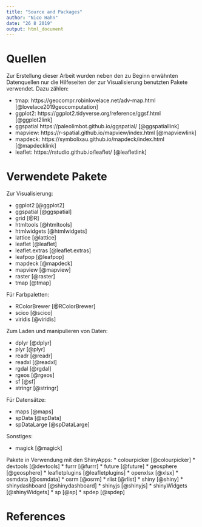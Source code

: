 ```yaml
---
title: "Source and Packages"
author: "Nico Hahn"
date: "26 8 2019"
output: html_document
---
```



# Quellen
Zur Erstellung dieser Arbeit wurden neben den zu Beginn erwähnten Datenquellen nur die Hilfeseiten der zur Visualisierung benutzten Pakete verwendet. Dazu zählen:

  * tmap: https://geocompr.robinlovelace.net/adv-map.html [@lovelace2019geocomputation]
  * ggplot2: https://ggplot2.tidyverse.org/reference/ggsf.html [@ggplot2link]
  * ggspatial https://paleolimbot.github.io/ggspatial/ [@ggspatiallink]
  * mapview: https://r-spatial.github.io/mapview/index.html [@mapviewlink]
  * mapdeck: https://symbolixau.github.io/mapdeck/index.html [@mapdecklink]
  * leaflet: https://rstudio.github.io/leaflet/ [@leafletlink]
    
# Verwendete Pakete
Zur Visualisierung:
  
  * ggplot2 [@ggplot2]
  * ggspatial [@ggspatial]
  * grid [@R]
  * htmltools [@htmltools]
  * htmlwidgets [@htmlwidgets]
  * lattice [@lattice]
  * leaflet [@leaflet]
  * leaflet.extras [@leaflet.extras]
  * leafpop [@leafpop]
  * mapdeck [@mapdeck]
  * mapview [@mapview]
  * raster [@raster]
  * tmap [@tmap]

Für Farbpaletten:

  * RColorBrewer [@RColorBrewer]
  * scico [@scico]
  * viridis [@viridis]
  
Zum Laden und manipulieren von Daten:

  * dplyr [@dplyr]
  * plyr [@plyr]
  * readr [@readr]
  * readxl [@readxl]
  * rgdal [@rgdal]
  * rgeos [@rgeos]
  * sf [@sf]
  * stringr [@stringr]

Für Datensätze:

  * maps [@maps]
  * spData [@spData]
  * spDataLarge [@spDataLarge]

Sonstiges: 

  * magick [@magick]
    
Pakete in Verwendung mit den ShinyApps:
  * colourpicker [@colourpicker]
  * devtools [@devtools]
  * furrr [@furrr]
  * future [@future]
  * geosphere [@geosphere]
  * leafletplugins [@leafletplugins]
  * openxlsx [@xlsx]
  * osmdata [@osmdata]
  * osrm [@osrm]
  * rlist [@rlist]
  * shiny [@shiny]
  * shinydashboard [@shinydashboard]
  * shinyjs [@shinyjs]
  * shinyWidgets [@shinyWidgets]
  * sp [@sp]
  * spdep [@spdep]
  
# References
    
